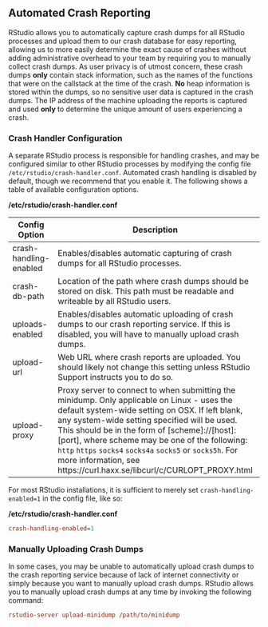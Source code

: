 ## Automated Crash Reporting

RStudio allows you to automatically capture crash dumps for all RStudio processes and upload them to our crash database for easy reporting, allowing us to more easily determine the exact cause of crashes without adding administrative overhead to your team by requiring you to manually collect crash dumps. As user privacy is of utmost concern, these crash dumps **only** contain stack information, such as the names of the functions that were on the callstack at the time of the crash. **No** heap information is stored within the dumps, so no sensitive user data is captured in the crash dumps. The IP address of the machine uploading the reports is captured and used **only** to determine the unique amount of users experiencing a crash.

### Crash Handler Configuration

A separate RStudio process is responsible for handling crashes, and may be configured similar to other RStudio processes by modifying the config file `/etc/rstudio/crash-handler.conf`. Automated crash handling is disabled by default, though we recommend that you enable it. The following shows a table of available configuration options.

**/etc/rstudio/crash-handler.conf**

Config Option | Description | Required (Y/N) | Default Value
------------------------ | -------------------------------------------------------------------------------------------------- | ------------ | -------------------------
crash-handling-enabled | Enables/disables automatic capturing of crash dumps for all RStudio processes. | **N** | 0 (disabled)
crash-db-path | Location of the path where crash dumps should be stored on disk. This path must be readable and writeable by all RStudio users. | **N** | /tmp/crashpad_database
uploads-enabled | Enables/disables automatic uploading of crash dumps to our crash reporting service. If this is disabled, you will have to manually upload crash dumps. | **N** | 1 (enabled)
upload-url | Web URL where crash reports are uploaded. You should likely not change this setting unless RStudio Support instructs you to do so. | **N** |
upload-proxy | Proxy server to connect to when submitting the minidump. Only applicable on Linux - uses the default system-wide setting on OSX. If left blank, any system-wide setting specified will be used. This should be in the form of [scheme]://[host]:[port], where scheme may be one of the following: `http` `https` `socks4` `socks4a` `socks5` or `socks5h`. For more information, see https://curl.haxx.se/libcurl/c/CURLOPT_PROXY.html | **N** | 

For most RStudio installations, it is sufficient to merely set `crash-handling-enabled=1` in the config file, like so:

**/etc/rstudio/crash-handler.conf**

```ini
crash-handling-enabled=1
```

### Manually Uploading Crash Dumps

In some cases, you may be unable to automatically upload crash dumps to the crash reporting service because of lack of internet connectivity or simply because you want to manually upload crash dumps. RStudio allows you to manually upload crash dumps at any time by invoking the following command:

```ini
rstudio-server upload-minidump /path/to/minidump
```
